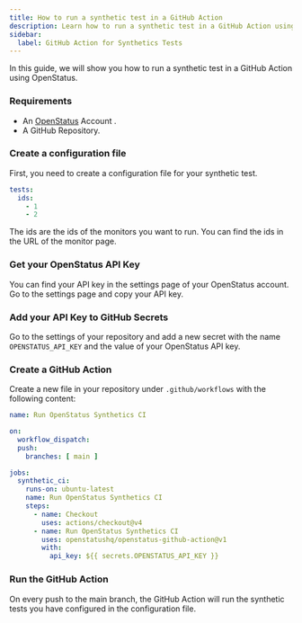 ```yaml
---
title: How to run a synthetic test in a GitHub Action
description: Learn how to run a synthetic test in a GitHub Action using OpenStatus.
sidebar:
  label: GitHub Action for Synthetics Tests
---
```


In this guide, we will show you how to run a synthetic test in a GitHub Action using OpenStatus.

### Requirements

- An [OpenStatus](https://www.openstatus.dev) Account .
- A GitHub Repository.

### Create a configuration file

First, you need to create a configuration file for your synthetic test.


```yaml
tests:
  ids:
    - 1
    - 2
```
The ids are the ids of the monitors you want to run. You can find the ids in the URL of the monitor page.


### Get your OpenStatus API Key

You can find your API key in the settings page of your OpenStatus account.
Go to the settings page and copy your API key.



### Add your API Key to GitHub Secrets

Go to the settings of your repository and add a new secret with the name `OPENSTATUS_API_KEY` and the value of your OpenStatus API key.


### Create a GitHub Action

Create a new file in your repository under `.github/workflows` with the following content:

```yaml
name: Run OpenStatus Synthetics CI

on:
  workflow_dispatch:
  push:
    branches: [ main ]

jobs:
  synthetic_ci:
    runs-on: ubuntu-latest
    name: Run OpenStatus Synthetics CI
    steps:
      - name: Checkout
        uses: actions/checkout@v4
      - name: Run OpenStatus Synthetics CI
        uses: openstatushq/openstatus-github-action@v1
        with:
          api_key: ${{ secrets.OPENSTATUS_API_KEY }}
```

### Run the GitHub Action

On every push to the main branch, the GitHub Action will run the synthetic tests you have configured in the configuration file.
